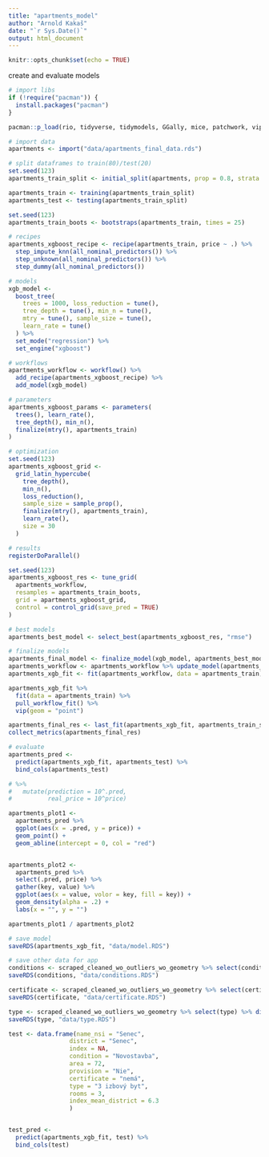 ```yaml
---
title: "apartments_model"
author: "Arnold Kakaš"
date: "`r Sys.Date()`"
output: html_document
---
```


```r
knitr::opts_chunk$set(echo = TRUE)
```

create and evaluate models

```r
# import libs
if (!require("pacman")) {
  install.packages("pacman")
}

pacman::p_load(rio, tidyverse, tidymodels, GGally, mice, patchwork, vip, dataPreparation, doParallel)
```


```r
# import data
apartments <- import("data/apartments_final_data.rds")
```



```r
# split dataframes to train(80)/test(20)
set.seed(123)
apartments_train_split <- initial_split(apartments, prop = 0.8, strata = price)

apartments_train <- training(apartments_train_split)
apartments_test <- testing(apartments_train_split)

set.seed(123)
apartments_train_boots <- bootstraps(apartments_train, times = 25)
```

```r
# recipes
apartments_xgboost_recipe <- recipe(apartments_train, price ~ .) %>%
  step_impute_knn(all_nominal_predictors()) %>%
  step_unknown(all_nominal_predictors()) %>%
  step_dummy(all_nominal_predictors())
```


```r
# models
xgb_model <-
  boost_tree(
    trees = 1000, loss_reduction = tune(),
    tree_depth = tune(), min_n = tune(),
    mtry = tune(), sample_size = tune(),
    learn_rate = tune()
  ) %>%
  set_mode("regression") %>%
  set_engine("xgboost")
```

```r
# workflows
apartments_workflow <- workflow() %>%
  add_recipe(apartments_xgboost_recipe) %>%
  add_model(xgb_model)
```

```r
# parameters
apartments_xgboost_params <- parameters(
  trees(), learn_rate(),
  tree_depth(), min_n(),
  finalize(mtry(), apartments_train)
)
```

```r
# optimization
set.seed(123)
apartments_xgboost_grid <-
  grid_latin_hypercube(
    tree_depth(),
    min_n(),
    loss_reduction(),
    sample_size = sample_prop(),
    finalize(mtry(), apartments_train),
    learn_rate(),
    size = 30
  )
```

```r
# results
registerDoParallel()

set.seed(123)
apartments_xgboost_res <- tune_grid(
  apartments_workflow,
  resamples = apartments_train_boots,
  grid = apartments_xgboost_grid,
  control = control_grid(save_pred = TRUE)
)
```

```r
# best models
apartments_best_model <- select_best(apartments_xgboost_res, "rmse")
```

```r
# finalize models
apartments_final_model <- finalize_model(xgb_model, apartments_best_model)
apartments_workflow <- apartments_workflow %>% update_model(apartments_final_model)
apartments_xgb_fit <- fit(apartments_workflow, data = apartments_train)
```

```r
apartments_xgb_fit %>%
  fit(data = apartments_train) %>%
  pull_workflow_fit() %>%
  vip(geom = "point")
```

```r
apartments_final_res <- last_fit(apartments_xgb_fit, apartments_train_split)
collect_metrics(apartments_final_res)
```

```r
# evaluate
apartments_pred <-
  predict(apartments_xgb_fit, apartments_test) %>%
  bind_cols(apartments_test)

# %>% 
#   mutate(prediction = 10^.pred,
#          real_price = 10^price)

apartments_plot1 <-
  apartments_pred %>%
  ggplot(aes(x = .pred, y = price)) +
  geom_point() +
  geom_abline(intercept = 0, col = "red")


apartments_plot2 <-
  apartments_pred %>%
  select(.pred, price) %>%
  gather(key, value) %>%
  ggplot(aes(x = value, volor = key, fill = key)) +
  geom_density(alpha = .2) +
  labs(x = "", y = "")

apartments_plot1 / apartments_plot2
```

```r
# save model
saveRDS(apartments_xgb_fit, "data/model.RDS")

# save other data for app
conditions <- scraped_cleaned_wo_outliers_wo_geometry %>% select(condition) %>% distinct()
saveRDS(conditions, "data/conditions.RDS")

certificate <- scraped_cleaned_wo_outliers_wo_geometry %>% select(certificate) %>% distinct()
saveRDS(certificate, "data/certificate.RDS")

type <- scraped_cleaned_wo_outliers_wo_geometry %>% select(type) %>% distinct()
saveRDS(type, "data/type.RDS")
```

```r
test <- data.frame(name_nsi = "Senec",
                 district = "Senec",
                 index = NA,
                 condition = "Novostavba",
                 area = 72,
                 provision = "Nie",
                 certificate = "nemá",
                 type = "3 izbový byt",
                 rooms = 3,
                 index_mean_district = 6.3
                 )


test_pred <-
  predict(apartments_xgb_fit, test) %>%
  bind_cols(test)
```



